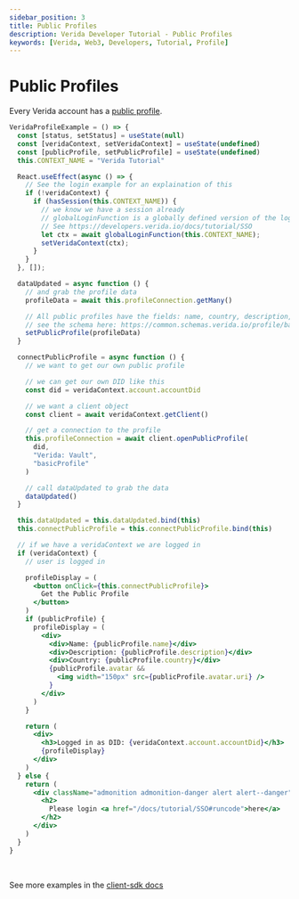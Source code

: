 ```yaml
---
sidebar_position: 3
title: Public Profiles
description: Verida Developer Tutorial - Public Profiles
keywords: [Verida, Web3, Developers, Tutorial, Profile]
---
```


# Public Profiles

Every Verida account has a [public profile](/client-sdk/profiles.md).

```jsx live
VeridaProfileExample = () => {
  const [status, setStatus] = useState(null)
  const [veridaContext, setVeridaContext] = useState(undefined)
  const [publicProfile, setPublicProfile] = useState(undefined)
  this.CONTEXT_NAME = "Verida Tutorial"

  React.useEffect(async () => {
    // See the login example for an explaination of this
    if (!veridaContext) {
      if (hasSession(this.CONTEXT_NAME)) {
        // we know we have a session already
        // globalLoginFunction is a globally defined version of the login function 
        // See https://developers.verida.io/docs/tutorial/SSO
        let ctx = await globalLoginFunction(this.CONTEXT_NAME);
        setVeridaContext(ctx);
      }
    }
  }, []);

  dataUpdated = async function () {
    // and grab the profile data
    profileData = await this.profileConnection.getMany()

    // All public profiles have the fields: name, country, description, avatar.uri
    // see the schema here: https://common.schemas.verida.io/profile/basicProfile/latest/schema.json
    setPublicProfile(profileData)
  }

  connectPublicProfile = async function () {
    // we want to get our own public profile

    // we can get our own DID like this
    const did = veridaContext.account.accountDid

    // we want a client object
    const client = await veridaContext.getClient()

    // get a connection to the profile
    this.profileConnection = await client.openPublicProfile(
      did,
      "Verida: Vault",
      "basicProfile"
    )

    // call dataUpdated to grab the data
    dataUpdated()
  }

  this.dataUpdated = this.dataUpdated.bind(this)
  this.connectPublicProfile = this.connectPublicProfile.bind(this)

  // if we have a veridaContext we are logged in
  if (veridaContext) {
    // user is logged in

    profileDisplay = (
      <button onClick={this.connectPublicProfile}>
        Get the Public Profile
      </button>
    )
    if (publicProfile) {
      profileDisplay = (
        <div>
          <div>Name: {publicProfile.name}</div>
          <div>Description: {publicProfile.description}</div>
          <div>Country: {publicProfile.country}</div>
          {publicProfile.avatar && 
            <img width="150px" src={publicProfile.avatar.uri} />
          }
        </div>
      )
    }

    return (
      <div>
        <h3>Logged in as DID: {veridaContext.account.accountDid}</h3>
        {profileDisplay}
      </div>
    )
  } else {
    return (
      <div className="admonition admonition-danger alert alert--danger">
        <h2>
          Please login <a href="/docs/tutorial/SSO#runcode">here</a>
        </h2>
      </div>
    )
  }
}
```

<!-- this is a target so we can link to the end of the code block -->

<a name="runcode">&nbsp;</a>

See more examples in the [client-sdk docs](../client-sdk/profiles.md)
